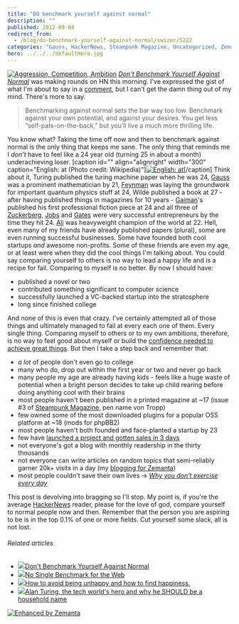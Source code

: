 ```yaml
---
title: "DO benchmark yourself against normal"
description: ""
published: 2012-09-04
redirect_from:
  - /blog/do-benchmark-yourself-against-normal/swizec/5222
categories: "Gauss, HackerNews, Steampunk Magazine, Uncategorized, Zemanta, Zuckerberg"
hero: ../../../defaultHero.jpg
---
```


[![Aggression, Competition, Ambition](http://www.signalgallery.com/img/product_images/image/largeone/1648-aggression-competition-ambition-839-840.JPG "Aggression, Competition, Ambition")](http://www.signalgallery.com/shop/aggression-competition-ambition-1) _[Don't Benchmark Yourself Against Normal](http://www.sebastianmarshall.com/dont-benchmark-yourself-against-normal)_ was making rounds on HN this morning. I've expressed the gist of what I'm about to say in a [comment](http://news.ycombinator.com/item?id=4473429), but I can't get the damn thing out of my mind. There's more to say.

> Benchmarking against normal sets the bar way too low. Benchmark against your own potential, and against your desires. You get less “self-pats-on-the-back,” but you’ll live a much more thrilling life.

You know what? Taking the time off now and then to benchmark against normal is the only thing that keeps me sane. The only thing that reminds me I _don't_ have to feel like a 24 year old (turning 25 in about a month) underachieving loser. \[caption id="" align="alignright" width="300" caption="English: at (Photo credit: Wikipedia)"][![English: at](http://upload.wikimedia.org/wikipedia/commons/thumb/5/50/Richard_Feynman_-_Fermilab.jpg/300px-Richard_Feynman_-_Fermilab.jpg "English: at")](http://commons.wikipedia.org/wiki/File:Richard_Feynman_-_Fermilab.jpg)\[/caption] Think about it, Turing published the turing machine paper when he was 24, [Gauss](http://en.wikipedia.org/wiki/Carl_Friedrich_Gauss "Carl Friedrich Gauss") was a prominent mathematician by 21, [Feynman](http://en.wikipedia.org/wiki/Richard_Feynman "Richard Feynman") was laying the groundwork for important quantum physics stuff at 24, Wilde published a book at 27 - after having published things in magazines for 10 years - [Gaiman](http://en.wikipedia.org/wiki/Neil_gaiman)'s published his first professional fiction piece at 24 and all three of [Zuckerberg](http://en.wikipedia.org/wiki/Zuckerberg "Zuckerberg"), [Jobs](http://en.wikipedia.org/wiki/Steve_jobs) and [Gates](http://en.wikipedia.org/wiki/Bill_gates) were very successful entrepreneurs by the time they hit 24. [Ali](http://en.wikipedia.org/wiki/Muhammad_Ali) was heavyweight champion of the world at 22. Hell, even many of my friends have already published papers (plural), some are even running successful businesses. Some have founded both cool startups _and_ awesome non-profits. Some of these friends are even my age, or at least were when they did the cool things I'm talking about. You could say comparing yourself to others is no way to lead a happy life and is a recipe for fail. Comparing to myself is no better. By now I should have:

- published a novel or two
- contributed something significant to computer science
- successfully launched a VC-backed startup into the stratosphere
- long since finished college

And none of this is even that crazy. I've certainly attempted all of those things and ultimately managed to fail at every each one of them. Every single thing. Comparing myself to others or to my own ambitions, therefore, is no way to feel good about myself or build the [confidence needed to achieve great things](http://swizec.com/blog/entrepreneurs-this-is-how-much-confidence-you-need/swizec/5102). But then I take a step back and remember that:

- _a lot_ of people don't even go to college
- many who do, drop out within the first year or two and never go back
- many people my age are already having kids - feels like a huge waste of potential when a bright person decides to take up child rearing before doing anything cool with their brains
- most people haven't been published in a printed magazine at ~17 (issue #3 of [Steampunk Magazine](http://en.wikipedia.org/wiki/Steampunk_Magazine "Steampunk Magazine"), pen name von Tropp)
- few owned some of the most downloaded plugins for a popular OSS platform at ~18 (mods for phpBB2)
- most people haven't both founded and face-planted a startup by 23
- few have [launched a project and gotten sales in 3 days](http://swizec.com/blog/postme-me-idea-to-sales-in-3-days/swizec/2690)
- not everyone's got a blog with monthly readership in the thirty thousands
- not everyone can write articles on random topics that semi-reliably garner 20k+ visits in a day (my [blogging for Zemanta](http://zemanta.com/fruitblog))
- most people couldn't save their own lives -> _[Why you don't exercise every day](http://swizec.com/blog/why-you-dont-exercise-every-day/swizec/3456)_

This post is devolving into bragging so I'll stop. My point is, if you're the average [HackerNews](http://news.ycombinator.com/ "Hacker News") reader, please for the love of god, compare yourself to normal people now and then. Remember that the person you are aspiring to be is in the top 0.1% of one or more fields. Cut yourself some slack, all is not lost.

###### Related articles

- [![](http://i.zemanta.com/noimg_77_80_80.jpg)](http://www.sebastianmarshall.com/dont-benchmark-yourself-against-normal)[Don't Benchmark Yourself Against Normal](http://www.sebastianmarshall.com/dont-benchmark-yourself-against-normal)
- [![](http://i.zemanta.com/noimg_3_80_80.jpg)](https://hacks.mozilla.org/2012/08/no-single-benchmark-for-the-web/)[No Single Benchmark for the Web](https://hacks.mozilla.org/2012/08/no-single-benchmark-for-the-web/)
- [![](http://i.zemanta.com/noimg_83_80_80.jpg)](http://markmaunder.com/2012/07/28/how-to-be-happy/)[How to avoid being unhappy and how to find happiness.](http://markmaunder.com/2012/07/28/how-to-be-happy/)
- [![](http://i.zemanta.com/110203365_80_80.jpg)](http://classoneforty.wordpress.com/2012/09/04/alan-turing-the-tech-worlds-hero-and-why-he-should-be-a-household-name/)[Alan Turing, the tech world's hero and why he SHOULD be a household name](http://classoneforty.wordpress.com/2012/09/04/alan-turing-the-tech-worlds-hero-and-why-he-should-be-a-household-name/)

[![Enhanced by Zemanta](http://img.zemanta.com/zemified_e.png?x-id=5c18b3cd-097c-4619-a03c-698aaee43ef8)](http://www.zemanta.com/?px "Enhanced by Zemanta")
